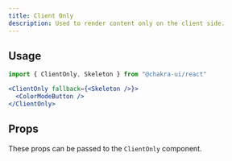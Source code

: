 ```yaml
---
title: Client Only
description: Used to render content only on the client side.
---
```


## Usage

```jsx
import { ClientOnly, Skeleton } from "@chakra-ui/react"
```

```jsx
<ClientOnly fallback={<Skeleton />}>
  <ColorModeButton />
</ClientOnly>
```

## Props

These props can be passed to the `ClientOnly` component.

<PropTable component="ClientOnly" part="ClientOnly" />
